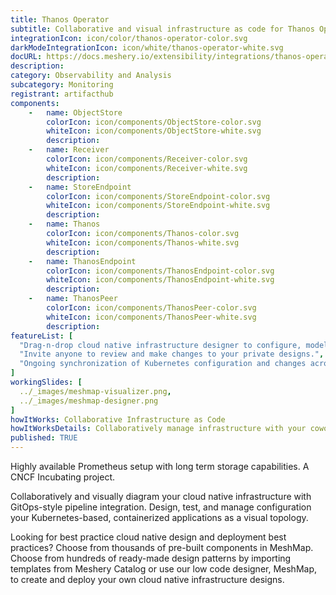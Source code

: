 ```yaml
---
title: Thanos Operator
subtitle: Collaborative and visual infrastructure as code for Thanos Operator
integrationIcon: icon/color/thanos-operator-color.svg
darkModeIntegrationIcon: icon/white/thanos-operator-white.svg
docURL: https://docs.meshery.io/extensibility/integrations/thanos-operator
description: 
category: Observability and Analysis
subcategory: Monitoring
registrant: artifacthub
components: 
	-	name: ObjectStore
		colorIcon: icon/components/ObjectStore-color.svg
		whiteIcon: icon/components/ObjectStore-white.svg
		description: 
	-	name: Receiver
		colorIcon: icon/components/Receiver-color.svg
		whiteIcon: icon/components/Receiver-white.svg
		description: 
	-	name: StoreEndpoint
		colorIcon: icon/components/StoreEndpoint-color.svg
		whiteIcon: icon/components/StoreEndpoint-white.svg
		description: 
	-	name: Thanos
		colorIcon: icon/components/Thanos-color.svg
		whiteIcon: icon/components/Thanos-white.svg
		description: 
	-	name: ThanosEndpoint
		colorIcon: icon/components/ThanosEndpoint-color.svg
		whiteIcon: icon/components/ThanosEndpoint-white.svg
		description: 
	-	name: ThanosPeer
		colorIcon: icon/components/ThanosPeer-color.svg
		whiteIcon: icon/components/ThanosPeer-white.svg
		description: 
featureList: [
  "Drag-n-drop cloud native infrastructure designer to configure, model, and deploy your workloads.",
  "Invite anyone to review and make changes to your private designs.",
  "Ongoing synchronization of Kubernetes configuration and changes across any number of clusters."
]
workingSlides: [
  ../_images/meshmap-visualizer.png,
  ../_images/meshmap-designer.png
]
howItWorks: Collaborative Infrastructure as Code
howItWorksDetails: Collaboratively manage infrastructure with your coworkers synchronously sharing the same designs.
published: TRUE
---
```

<p>
Highly available Prometheus setup with long term storage capabilities. A CNCF Incubating project.
</p>
<p>
    Collaboratively and visually diagram your cloud native infrastructure with GitOps-style pipeline integration. Design, test, and manage configuration your Kubernetes-based, containerized applications as a visual topology.
</p>
<p>
    Looking for best practice cloud native design and deployment best practices? Choose from thousands of pre-built components in MeshMap. Choose from hundreds of ready-made design patterns by importing templates from Meshery Catalog or use our low code designer, MeshMap, to create and deploy your own cloud native infrastructure designs.
</p>
